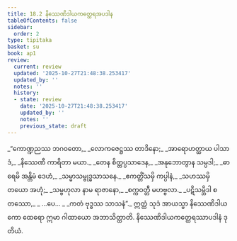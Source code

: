 ```yaml
---
title: 18.2 နိဿေဏိဒါယကတ္ထေရအပဒါန
tableOfContents: false
sidebar:
  order: 2
type: tipitaka
basket: su
book: ap1
review:
  current: review
  updated: '2025-10-27T21:48:38.253417'
  updated_by: ''
  notes: ''
  history:
  - state: review
    date: '2025-10-27T21:48:38.253417'
    updated_by: ''
    notes: ''
    previous_state: draft
---
```



<ReviewStatus review={frontmatter.review} showDetails={true} />

<HypothesisAnnotation frontmatter={frontmatter} />

<DynamicBreadcrumb />

<Division number="9" book="ap1" e="ch" v="20" p="207">

<Paragraph number="2520" type="verses" book="ap1">
_“ကောဏ္ဍညဿ ဘဂဝတော,_  
_လောကဇေဋ္ဌဿ တာဒိနော;_  
_အာရောဟတ္ထာယ ပါသာဒံ,_  
_နိဿေဏီ ကာရိတာ မယာ._  

</Paragraph>

</Division>
<Division number="10" book="ap1" e="ch" v="20" p="208">

<Paragraph number="2521" type="verses" book="ap1">
_တေန စိတ္တပ္ပသာဒေန,_  
_အနုဘောတွာန သမ္ပဒါ;_  
_ဓာရေမိ အန္တိမံ ဒေဟံ,_  
_သမ္မာသမ္ဗုဒ္ဓသာသနေ._  

</Paragraph>

</Division>
<Division number="11" book="ap1" e="ch" v="20" p="208">

<Paragraph number="2522" type="verses" book="ap1">
_ဧကတ္တိံသမှိ ကပ္ပါနံ,_  
_သဟဿမှိ တယော အဟုံ;_  
_သမ္ဗဟုလာ နာမ ရာဇာနော,_  
_စက္ကဝတ္တီ မဟဗ္ဗလာ._  

</Paragraph>

</Division>
<Division number="12" book="ap1" e="ch" v="20" p="208">

<Paragraph number="2523" type="verses" book="ap1">
_ပဋိသမ္ဘိဒါ စတဿော,_  
_ …ပေ… _  
_ကတံ ဗုဒ္ဓဿ သာသနံ”._  

</Paragraph>

<Paragraph number="2524" book="ap1">
ဣတ္ထံ သုဒံ အာယသ္မာ နိဿေဏိဒါယကော ထေရော ဣမာ ဂါထာယော အဘာသိတ္ထာတိ.

</Paragraph>
</Division>

<Paragraph number="2525" type="center" book="ap1">
နိဿေဏိဒါယကတ္ထေရဿာပဒါနံ ဒုတိယံ.
</Paragraph>